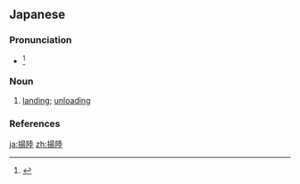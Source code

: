 ==Japanese==
{{ja-kanjitab|よう|りく|yomi=o}}

===Pronunciation===
* {{ja-accent-common|h|よ|うりく}}<ref>{{R:NHK Hatsuon}}</ref>

===Noun===
{{ja-noun|ようりく}}

# [[landing]]; [[unloading]]

===References===
<references/>

[[ja:揚陸]]
[[zh:揚陸]]